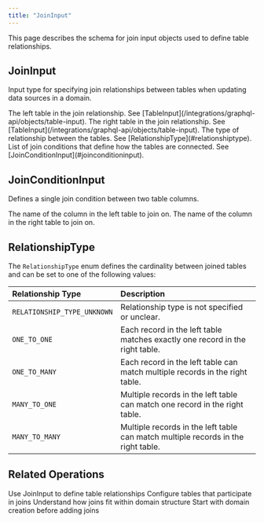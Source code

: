```yaml
---
title: "JoinInput"
---
```


This page describes the schema for join input objects used to define table relationships.

## JoinInput

Input type for specifying join relationships between tables when updating data sources in a domain.

<ParamField path="leftTable" type="TableInput!" required>
  The left table in the join relationship. See [TableInput](/integrations/graphql-api/objects/table-input).
</ParamField>

<ParamField path="rightTable" type="TableInput!" required>
  The right table in the join relationship. See [TableInput](/integrations/graphql-api/objects/table-input).
</ParamField>

<ParamField path="relationshipType" type="RelationshipType!" required>
  The type of relationship between the tables. See [RelationshipType](#relationshiptype).
</ParamField>

<ParamField path="joinConditions" type="[JoinConditionInput!]!" required>
  List of join conditions that define how the tables are connected. See [JoinConditionInput](#joinconditioninput).
</ParamField>

## JoinConditionInput

Defines a single join condition between two table columns.

<ParamField path="leftColumnName" type="String!" required>
  The name of the column in the left table to join on.
</ParamField>

<ParamField path="rightColumnName" type="String!" required>
  The name of the column in the right table to join on.
</ParamField>

## RelationshipType

The `RelationshipType` enum defines the cardinality between joined tables and can be set to one of the following values:

| Relationship Type           | Description                                                                       |
| :-------------------------- | :-------------------------------------------------------------------------------- |
| `RELATIONSHIP_TYPE_UNKNOWN` | Relationship type is not specified or unclear.                                    |
| `ONE_TO_ONE`                | Each record in the left table matches exactly one record in the right table.      |
| `ONE_TO_MANY`               | Each record in the left table can match multiple records in the right table.      |
| `MANY_TO_ONE`               | Multiple records in the left table can match one record in the right table.       |
| `MANY_TO_MANY`              | Multiple records in the left table can match multiple records in the right table. |

## Related Operations

<CardGroup cols={2}>
  <Card title="Update Data Sources" icon="arrows-rotate" href="/integrations/graphql-api/mutations/domain/update-data-sources">
    Use JoinInput to define table relationships
  </Card>
  <Card title="TableInput Schema" icon="table" href="/integrations/graphql-api/objects/table-input">
    Configure tables that participate in joins
  </Card>
  <Card title="DomainModel Schema" icon="folder" href="/integrations/graphql-api/objects/domain-model">
    Understand how joins fit within domain structure
  </Card>
  <Card title="Create Domain" icon="plus" href="/integrations/graphql-api/mutations/domain/create-domain">
    Start with domain creation before adding joins
  </Card>
</CardGroup>